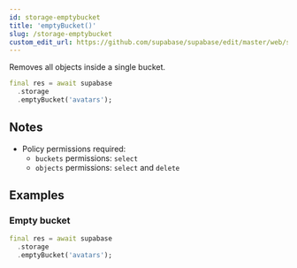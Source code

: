 ```yaml
---
id: storage-emptybucket
title: 'emptyBucket()'
slug: /storage-emptybucket
custom_edit_url: https://github.com/supabase/supabase/edit/master/web/spec/supabase_dart_v1_ref.yml
---
```



Removes all objects inside a single bucket.

```dart
final res = await supabase
  .storage
  .emptyBucket('avatars');
```

## Notes

- Policy permissions required:
  - `buckets` permissions: `select`
  - `objects` permissions: `select` and `delete`

## Examples

### Empty bucket

```dart
final res = await supabase
  .storage
  .emptyBucket('avatars');
```
